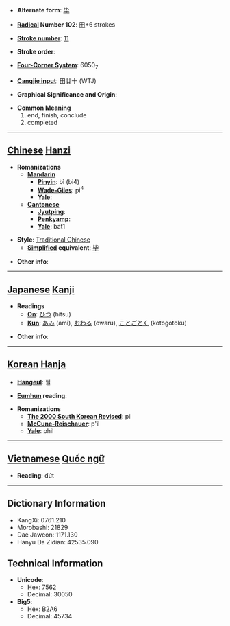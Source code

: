 * '''Alternate form''': [[毕]]

* '''[[Wiktionary:Chinese radical index| Radical]] Number 102''': [[Wiktionary:Chinese radical index 田|田]]+6 strokes

* '''[[Wiktionary:Chinese total strokes index|Stroke number]]''': [[Wiktionary:Chinese total strokes index 11|11]]

* '''Stroke order''': 

* '''[[Wiktionary:Chinese four corner index|Four-Corner System]]''': 6050<sub>7</sub>

* '''[[Wiktionary:Chinese Cangjie index|Cangjie input]]''': 田廿十 (WTJ)

* '''Graphical Significance and Origin''': 

* '''Common Meaning'''
*#end, finish, conclude
*# completed


----

== [[Chinese]] [[Hanzi]] ==

* '''Romanizations'''
** '''[[Mandarin]]'''
*** '''[[Pinyin]]''': bì (bi4)
*** '''[[Wade-Giles]]''': pi<sup>4</sup>
*** '''[[Yale]]''': 
** '''[[Cantonese]]'''
*** '''[[Jyutping]]''':
*** '''[[Penkyamp]]''': 
*** '''[[Yale]]''': bat1

* '''Style''': [[Traditional Chinese]] 
** '''[[Simplified Chinese|Simplified]] equivalent''': [[毕]]

* '''Other info''': 

----

== [[Japanese]] [[Kanji]] ==

* '''Readings'''
** '''[[On]]''': [[ひつ]] (hitsu)
** '''[[Kun]]''': [[あみ]] (ami), [[おわる]] (owaru), [[ことごとく]] (kotogotoku)

* '''Other info''':  

----

== [[Korean]] [[Hanja]] ==

* '''[[Hangeul]]''': 필

* '''[[Eumhun]] reading''': 

* '''Romanizations'''
** '''[[The 2000 South Korean Revised Romanization|The 2000 South Korean Revised]]''': pil
** '''[[McCune-Reischauer]]''': p'il
** '''[[Yale]]''': phil


----

== [[Vietnamese]] [[Quốc ngữ]] ==

* '''Reading''': đứt

----

== Dictionary Information ==

* KangXi: 0761.210
* Morobashi: 21829
* Dae Jaweon: 1171.130
* Hanyu Da Zidian: 42535.090

== Technical Information ==

* '''Unicode''':
** Hex: 7562
** Decimal: 30050
* '''Big5''':
** Hex: B2A6
** Decimal: 45734